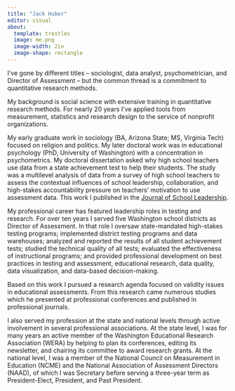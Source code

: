 ```yaml
---
title: "Jack Huber"
editor: visual
about: 
  template: trestles
  image: me.png
  image-width: 2in
  image-shape: rectangle
---
```


I've gone by different titles -- sociologist, data analyst, psychometrician, and Director of Assessment -- but the common thread is a commitment to quantitative research methods.

My background is social science with extensive training in quantitative research methods. For nearly 20 years I've applied tools from measurement, statistics and research design to the service of nonprofit organizations.

My early graduate work in sociology (BA, Arizona State; MS, Virginia Tech) focused on religion and politics. My later doctoral work was in educational psychology (PhD, University of Washington) with a concentration in psychometrics. My doctoral dissertation asked why high school teachers use data from a state achievement test to help their students. The study was a multilevel analysis of data from a survey of high school teachers to assess the contextual influences of school leadership, collaboration, and high-stakes accountability pressure on teachers' motivation to use assessment data. This work I published in the [Journal of School Leadership](https://journals.sagepub.com/doi/10.1177/105268461002000205).

My professional career has featured leadership roles in testing and research. For over ten years I served five Washington school districts as Director of Assessment. In that role I oversaw state-mandated high-stakes testing programs; implemented district testing programs and data warehouses; analyzed and reported the results of all student achievement tests; studied the technical quality of all tests; evaluated the effectiveness of instructional programs; and provided professional development on best practices in testing and assessment, educational research, data quality, data visualization, and data-based decision-making.

Based on this work I pursued a research agenda focused on validity issues in educational assessments. From this research came numerous studies which he presented at professional conferences and published in professional journals.

I also served my profession at the state and national levels through active involvement in several professional associations. At the state level, I was for many years an active member of the Washington Educational Research Association (WERA) by helping to plan its conferences, editing its newsletter, and chairing its committee to award research grants. At the national level, I was a member of the National Council on Measurement in Education (NCME) and the National Association of Assessment Directors (NAAD), of which I was Secretary before serving a three-year term as President-Elect, President, and Past President.
